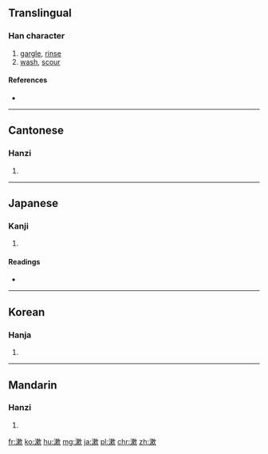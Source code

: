 {{also|潄}}
==Translingual==

===Han character===
{{Han char|rn=85|rad=水|as=11|sn=14|four=3718<sub>2</sub>|canj=水木中人 (EDLO), X水木中人 (XEDLO)}}

# [[gargle]], [[rinse]]
# [[wash]], [[scour]]

====References====
* {{Han ref|kx=0647.070|dkj=18171|dj=1057.050|hdz=31719.010|uh=6F31|ud=28465|bh=BAA4|bd=47780}}

----

==Cantonese==

===Hanzi===
{{yue-hanzi|jyut=|y=sau3, sou3}}

# {{defn|lang=yue|sort=水11}}

----

==Japanese==

===Kanji===
{{ja-kanji|grade=|rs=水11}}

# {{defn|lang=ja|sort=水11}}

====Readings====
* {{ja-readings|on=[[そう]] (sō), [[しゅう]] (shū)|kun=[[すすぐ]] (susugu), [[うがい]] (ugai)}}

----

==Korean==

===Hanja===
{{ko-hanja|hangeul=수|eumhun=|rv=su|mr=su|y=swu}}

# {{defn|lang=ko|sort=水11}}

----

==Mandarin==

===Hanzi===
{{cmn-hanzi|pin=[[shù]] ([[shu4]])|wg=shu<sup>4</sup>}}

# {{defn|lang=cmn|sort=水11}}

[[fr:漱]]
[[ko:漱]]
[[hu:漱]]
[[mg:漱]]
[[ja:漱]]
[[pl:漱]]
[[chr:漱]]
[[zh:漱]]